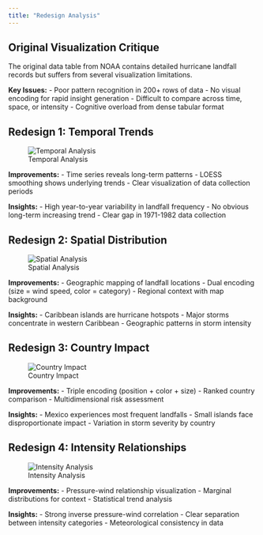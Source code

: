 ```yaml
---
title: "Redesign Analysis"
---
```


## Original Visualization Critique

The original data table from NOAA contains detailed hurricane landfall records but suffers from several visualization limitations.

**Key Issues:** - Poor pattern recognition in 200+ rows of data - No visual encoding for rapid insight generation - Difficult to compare across time, space, or intensity - Cognitive overload from dense tabular format

## Redesign 1: Temporal Trends

![Temporal Analysis](redesign1_temporal.png)

**Improvements:** - Time series reveals long-term patterns - LOESS smoothing shows underlying trends - Clear visualization of data collection periods

**Insights:** - High year-to-year variability in landfall frequency - No obvious long-term increasing trend - Clear gap in 1971-1982 data collection

## Redesign 2: Spatial Distribution

![Spatial Analysis](redesign2_spatial.png)

**Improvements:** - Geographic mapping of landfall locations - Dual encoding (size = wind speed, color = category) - Regional context with map background

**Insights:** - Caribbean islands are hurricane hotspots - Major storms concentrate in western Caribbean - Geographic patterns in storm intensity

## Redesign 3: Country Impact

![Country Impact](redesign3_country.png)

**Improvements:** - Triple encoding (position + color + size) - Ranked country comparison - Multidimensional risk assessment

**Insights:** - Mexico experiences most frequent landfalls - Small islands face disproportionate impact - Variation in storm severity by country

## Redesign 4: Intensity Relationships

![Intensity Analysis](redesign4_intensity.png)

**Improvements:** - Pressure-wind relationship visualization - Marginal distributions for context - Statistical trend analysis

**Insights:** - Strong inverse pressure-wind correlation - Clear separation between intensity categories - Meteorological consistency in data
